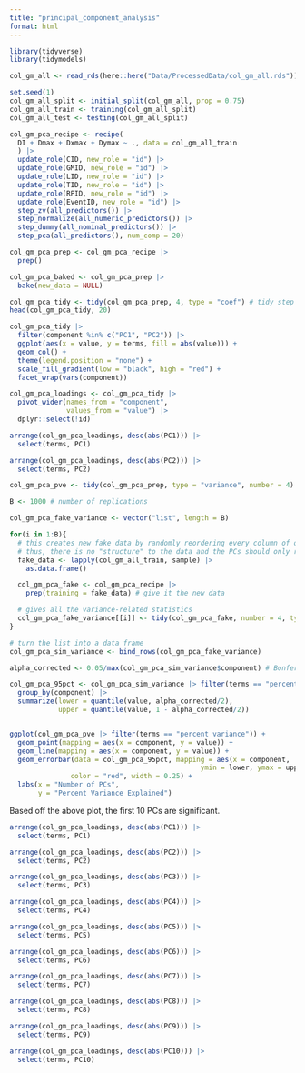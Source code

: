 ```yaml
---
title: "principal_component_analysis"
format: html
---
```


```r
library(tidyverse)
library(tidymodels)
```

```r
col_gm_all <- read_rds(here::here("Data/ProcessedData/col_gm_all.rds"))
```

```r
set.seed(1)
col_gm_all_split <- initial_split(col_gm_all, prop = 0.75)
col_gm_all_train <- training(col_gm_all_split)
col_gm_all_test <- testing(col_gm_all_split)
```

```r
col_gm_pca_recipe <- recipe(
  DI + Dmax + Dxmax + Dymax ~ ., data = col_gm_all_train
  ) |>
  update_role(CID, new_role = "id") |>
  update_role(GMID, new_role = "id") |>
  update_role(LID, new_role = "id") |>
  update_role(TID, new_role = "id") |>
  update_role(RPID, new_role = "id") |>
  update_role(EventID, new_role = "id") |>
  step_zv(all_predictors()) |>
  step_normalize(all_numeric_predictors()) |>
  step_dummy(all_nominal_predictors()) |>
  step_pca(all_predictors(), num_comp = 20)
```

```r
col_gm_pca_prep <- col_gm_pca_recipe |>
  prep()
```

```r
col_gm_pca_baked <- col_gm_pca_prep |>
  bake(new_data = NULL)
```

```r
col_gm_pca_tidy <- tidy(col_gm_pca_prep, 4, type = "coef") # tidy step 4 - the PCA step
head(col_gm_pca_tidy, 20)
```

```r
col_gm_pca_tidy |>
  filter(component %in% c("PC1", "PC2")) |>
  ggplot(aes(x = value, y = terms, fill = abs(value))) +
  geom_col() +
  theme(legend.position = "none") +
  scale_fill_gradient(low = "black", high = "red") +
  facet_wrap(vars(component))
```

```r
col_gm_pca_loadings <- col_gm_pca_tidy |>
  pivot_wider(names_from = "component",
              values_from = "value") |>
  dplyr::select(!id)

arrange(col_gm_pca_loadings, desc(abs(PC1))) |>
  select(terms, PC1)

arrange(col_gm_pca_loadings, desc(abs(PC2))) |>
  select(terms, PC2)
```
```r
col_gm_pca_pve <- tidy(col_gm_pca_prep, type = "variance", number = 4) # Step 4 - PCA step
```

```r
B <- 1000 # number of replications

col_gm_pca_fake_variance <- vector("list", length = B)

for(i in 1:B){
  # this creates new fake data by randomly reordering every column of our dataset
  # thus, there is no "structure" to the data and the PCs should only reflect random spurious correlations
  fake_data <- lapply(col_gm_all_train, sample) |>
    as.data.frame()

  col_gm_pca_fake <- col_gm_pca_recipe |>
    prep(training = fake_data) # give it the new data

  # gives all the variance-related statistics
  col_gm_pca_fake_variance[[i]] <- tidy(col_gm_pca_fake, number = 4, type = "variance")  
}
```

```r
# turn the list into a data frame
col_gm_pca_sim_variance <- bind_rows(col_gm_pca_fake_variance)

alpha_corrected <- 0.05/max(col_gm_pca_sim_variance$component) # Bonferroni correction

col_gm_pca_95pct <- col_gm_pca_sim_variance |> filter(terms == "percent variance") |>
  group_by(component) |>
  summarize(lower = quantile(value, alpha_corrected/2),
            upper = quantile(value, 1 - alpha_corrected/2))


ggplot(col_gm_pca_pve |> filter(terms == "percent variance")) +
  geom_point(mapping = aes(x = component, y = value)) +
  geom_line(mapping = aes(x = component, y = value)) +
  geom_errorbar(data = col_gm_pca_95pct, mapping = aes(x = component,
                                               ymin = lower, ymax = upper),
               color = "red", width = 0.25) +
  labs(x = "Number of PCs",
       y = "Percent Variance Explained")
```

Based off the above plot, the first 10 PCs are significant.

```r
arrange(col_gm_pca_loadings, desc(abs(PC1))) |>
  select(terms, PC1)

arrange(col_gm_pca_loadings, desc(abs(PC2))) |>
  select(terms, PC2)

arrange(col_gm_pca_loadings, desc(abs(PC3))) |>
  select(terms, PC3)

arrange(col_gm_pca_loadings, desc(abs(PC4))) |>
  select(terms, PC4)

arrange(col_gm_pca_loadings, desc(abs(PC5))) |>
  select(terms, PC5)

arrange(col_gm_pca_loadings, desc(abs(PC6))) |>
  select(terms, PC6)

arrange(col_gm_pca_loadings, desc(abs(PC7))) |>
  select(terms, PC7)

arrange(col_gm_pca_loadings, desc(abs(PC8))) |>
  select(terms, PC8)

arrange(col_gm_pca_loadings, desc(abs(PC9))) |>
  select(terms, PC9)

arrange(col_gm_pca_loadings, desc(abs(PC10))) |>
  select(terms, PC10)
```
